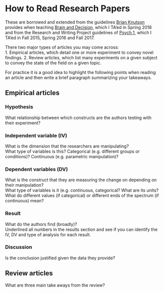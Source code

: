 # How to Read Research Papers

These are borrowed and extended from the guidelines [Brian Knutson](http://stanford.edu/~knutson/) provides when teaching [Brain and Decision](http://stanford.edu/~knutson/bad/badsyll.html), which I TA'ed in Spring 2018 and from the Research and Writing Project guidelines of [Psych 1](http://psych-one.weebly.com/), which I TA'ed in Fall 2015, Spring 2016 and Fall 2017.  

There two major types of articles you may come across:   
1. Empirical articles, which detail one or more experiment to convey novel findings. 
2. Review articles, which list many experiments on a given subject to convey the state of the field on a given topic.  

For practice it is a good idea to highlight the following points when reading an article and then write a brief paragraph summarizing your takeaways.

## Empirical articles

### Hypothesis  

What relationship between which constructs are the authors testing with their experiment?

### Independent variable (IV)  

What is the dimension that the researchers are manipulating?  
What type of variables is this? Categorical (e.g. different groups or conditions)? Continuous (e.g. parametric manipulation)?

### Dependent variables (DV)  

What is the construct that they are measuring the change on depending on their manipulation?  
What type of variables is it (e.g. continuous, categorical? What are its units? What do different values (if categorical) or different ends of the spectrum (if continuous) mean?  

### Result  

What do the authors find (broadly)?  
Underlined all numbers in the results section and see if you can identify the IV, DV and type of analysis for each result.

### Discussion

Is the conclusion justified given the data they provide?

## Review articles  

What are three main take aways from the review?